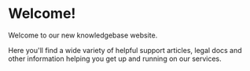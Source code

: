 # Welcome!
 
Welcome to our new knowledgebase website.

Here you'll find a wide variety of helpful support articles, legal docs and other information helping you get up and running on our services.